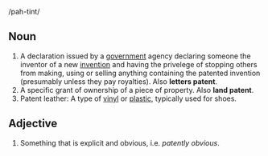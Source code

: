 /pah-tint/

==Noun==
# A declaration issued by a [[government]] agency declaring someone the inventor of a new [[invention]] and having the privelege of stopping others from making, using or selling anything containing the patented invention (presumably unless they pay royalties).  Also '''letters patent'''.
# A specific grant of ownership of a piece of property.  Also '''land patent'''.
# Patent leather: A type of [[vinyl]] or [[plastic]], typically used for shoes.
==Adjective==
# Something that is explicit and obvious, i.e. ''patently obvious''.